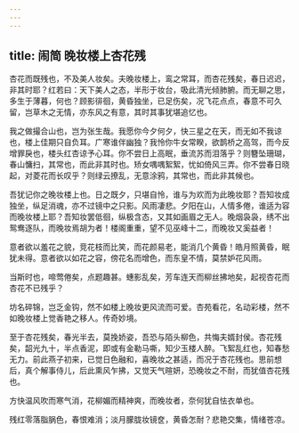 ```yaml
---
---
---
```

title: 闹简 晚妆楼上杏花残
---





杏花而既残也，不及美人妆矣。夫晚妆楼上，鸾之常耳，而杏花残矣，春日迟迟，非其时耶？红若曰：天下美人之态，半形于妆台，吸此清光倾肺腑。而无聊之思，多生于薄暮，何也？顾影徘徊，黄昏独坐，已足伤矣，况飞花点点，春意不可久留，岂草木之无情，亦东风之有意，其时其事犹堪追忆也。

我之做撮合山也，岂为张生哉。我愿你今夕何夕，快三星之在天，而无如不我谅也，楼上佳期只自负耳。广寒谁伴幽独？我怜你牛女常睽，欲鹊桥之高驾，而今反增罪戾也，楼头红杏谅予心耳。你不尝日上高眠，垂流苏而泪落乎？则簪坠珊瑚，春山慵扫，其常也，而此非其时也。矫女喁喁絮絮，忧如倚风三弄。你不尝春日晓起，对菱花而长叹乎？则绿云撩乱，无意涂鸦，其常也，而此非其候也。

吾犹记你之晚妆楼上也。日之既夕，只堪自怜，谁与为欢而为此晚妆耶？吾知妆成独坐，纵足消魂，亦不过镜中之只影。风雨凄悲。夕阳在山，人情多倦，谁适为容而晚妆楼上耶？吾知妆罢低徊，纵极含态，又其如画眉之无人。晚烟袅袅，绣不出鸳鸯逐队，而晚妆焉胡为者！楼阁重重，望不见巫峰十二，而晚妆又奚益者！

意者欲以羞花之貌，竞花枝而比笑，而花颜易老，能消几个黄昏！皓月照黄昏，眠犹未得。意者欲以如花之容，傍花名而增色，而东皇不情，莫禁妒花风雨。

当斯时也，啼莺倦矣，点题趣甚。蟪影乱矣，芳车连天而柳丝拂地矣，起视杏花而杏花不已残乎？

坊名碎锦，岂乏金钩，然不如楼上晚妆更风流而可爱。杏苑看花，名动彩楼，然不如晚妆楼上觉香艳之移人。传奇妙境。

至于杏花残矣，春光半去，莫挽娇姿，吾恐与陌头柳色，共悔夫婿封侯。杏花残矣，韶光九十，半点香泥，即或有金勒马嘶，知少玉楼人醉。飞絮乱红也，知春愁无力。前此燕子初来，已觉日色融和，喜晚妆之甚适，而况于杏花残也。思前想后，真个解事侍儿，后此熏风乍拂，又觉天气暄妍，恐晚妆之不耐，而犹值杏花残也。

方快温风吹而寒气消，花柳媚而精神爽，而晚妆者，奈何犹自怯衣单也。

残红零落脂脶色，春恨难消；淡月朦胧妆镜奁，黄昏怎耐？悲艳交集，情绪苍凉。